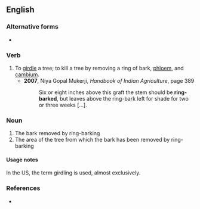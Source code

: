 {{also|ringbark}}

==English==

===Alternative forms===
* {{alter|en|ring bark|ringbark}}

===Verb===
{{en-verb}}

# To [[girdle]] a tree; to kill a tree by removing a ring of bark, [[phloem]], and [[cambium]].
#* '''2007''', Niya Gopal Mukerji, ''Handbook of Indian Agriculture'', page 389
#*: Six or eight inches above this graft the stem should be '''ring-barked''', but leaves above the ring-bark left for shade for two or three weeks […].

===Noun===
{{en-noun|-}}

# The bark removed by ring-barking
# The area of the tree from which the bark has been removed by ring-barking

====Usage notes====
In the US, the term girdling is used, almost exclusively.

===References===
* {{R:OneLook|ringbark}}